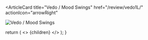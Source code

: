 <ArticleCard
  title="Vedo / Mood Swings"
  href="/review/vedo1L/"
  actionIcon="arrowRight"
>

![Vedo / Mood Swings](../../images/cd/vedo1L.jpg)

</ArticleCard>

  return (
    <>
      {children}
    </>
  );
}